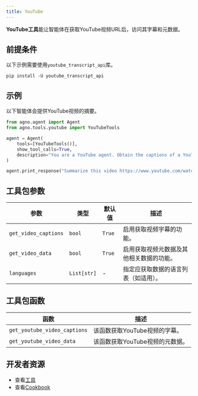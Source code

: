 ```yaml
---
title: YouTube
---
```

**YouTube工具**能让智能体在获取YouTube视频URL后，访问其字幕和元数据。

## 前提条件

以下示例需要使用`youtube_transcript_api`库。

```shell
pip install -U youtube_transcript_api
```

## 示例

以下智能体会提供YouTube视频的摘要。

```python cookbook/tools/youtube_tools.py
from agno.agent import Agent
from agno.tools.youtube import YouTubeTools

agent = Agent(
    tools=[YouTubeTools()],
    show_tool_calls=True,
    description="You are a YouTube agent. Obtain the captions of a YouTube video and answer questions.",
)

agent.print_response("Summarize this video https://www.youtube.com/watch?v=Iv9dewmcFbs&t", markdown=True)
```

## 工具包参数

| 参数                | 类型        | 默认值  | 描述                                                                        |
| -------------------- | ----------- | ------- | ---------------------------------------------------------------------------------- |
| `get_video_captions` | `bool`      | `True`  | 启用获取视频字幕的功能。                              |
| `get_video_data`     | `bool`      | `True`  | 启用获取视频元数据及其他相关数据的功能。       |
| `languages`          | `List[str]` | -       | 指定应获取数据的语言列表（如适用）。 |

## 工具包函数

| 函数                     | 描述                                              |
| ---------------------------- | -------------------------------------------------------- |
| `get_youtube_video_captions` | 该函数获取YouTube视频的字幕。 |
| `get_youtube_video_data`     | 该函数获取YouTube视频的元数据。 |

## 开发者资源

- 查看[工具](https://github.com/agno-agi/agno/blob/main/libs/agno/agno/tools/youtube.py)
- 查看[Cookbook](https://github.com/agno-agi/agno/blob/main/cookbook/tools/youtube_tools.py)
